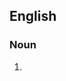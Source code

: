 ==English==
{{wikipedia|system software}}

===Noun===
{{head|en|noun}}

# {{alternative spelling of|en|system software}}